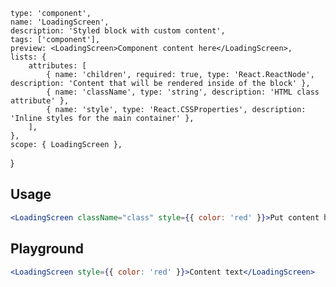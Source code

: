 
    type: 'component',
    name: 'LoadingScreen',
    description: 'Styled block with custom content',
    tags: ['component'],
    preview: <LoadingScreen>Component content here</LoadingScreen>,
    lists: {
        attributes: [
            { name: 'children', required: true, type: 'React.ReactNode', description: 'Content that will be rendered inside of the block' },
            { name: 'className', type: 'string', description: 'HTML class attribute' },
            { name: 'style', type: 'React.CSSProperties', description: 'Inline styles for the main container' },
        ],
    },
    scope: { LoadingScreen },
}

## Usage

```jsx
<LoadingScreen className="class" style={{ color: 'red' }}>Put content here</LoadingScreen>
```

## Playground

```jsx live
<LoadingScreen style={{ color: 'red' }}>Content text</LoadingScreen>
```
